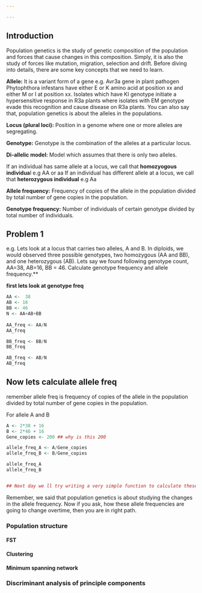 ```yaml
---

---
```



## **Introduction**

Population genetics is the study of genetic composition of the population and forces that cause changes in this composition. Simply, it is also the study of forces like mutation, migration, selection and drift. Before diving into details, there are some key concepts that we need to learn. 

**Allele:** It is a variant form of a gene e.g. Avr3a gene in plant pathogen Phytophthora infestans have either E or K amino acid at position xx and either M or I at position xx. Isolates which have KI genotype initiate a hypersensitive response in R3a plants where isolates with EM genotype evade this recognition and cause disease on R3a plants. You can also say that, population genetics is about the alleles in the populations. 

**Locus (plural loci):** Position in a genome where one or more alleles are segregating.

**Genotype:** Genotype is the combination of the alleles at a particular locus.

**Di-allelic model:** Model which assumes that there is only two alleles.

If an individual has same allele at a locus, we call that **homozyogous individua**l e.g AA or aa
If an individual has different allele at a locus, we call that **heterozygous individual** e.g Aa

**Allele frequency:** Frequency of copies of the allele in the population divided by total number of gene copies in the population.

**Genotype frequency:** Number of individuals of certain genotype divided by total number of individuals. 


## **Problem 1**

e.g. Lets look at a locus that carries two alleles, A and B. In diploids, we would observed three possible genotypes, two homozygous (AA and BB), and one heterozygous (AB). Lets say we found following genotype count, AA=38, AB=16, BB = 46. Calculate genotype frequency and allele frequency.**

**first lets look at genotype freq**

```r
AA <-  38
AB <- 16
BB <- 46
N <- AA+AB+BB
  
AA_freq <- AA/N
AA_freq

BB_freq <- BB/N
BB_freq

AB_freq <- AB/N
AB_freq

```

## Now lets calculate allele freq

remember allele freq is frequency of copies of the allele in the population divided by total number of gene copies in the population. 

For allele A and B

```r

A <- 2*38 + 16
B <- 2*46 + 16
Gene_copies <- 200 ## why is this 200

allele_freq_A <- A/Gene_copies
allele_freq_B <- B/Gene_copies

allele_freq_A
allele_freq_B


## Next day we ll try writing a very simple function to calculate these genotype and allele frequencies.

```


Remember, we said that population genetics is about studying the changes in the allele frequency. Now if you ask, how these allele frequencies are going to change overtime, then you are in right path.








### Population structure

#### FST

#### Clustering

#### Minimum spanning network

### Discriminant analysis of principle components





### 